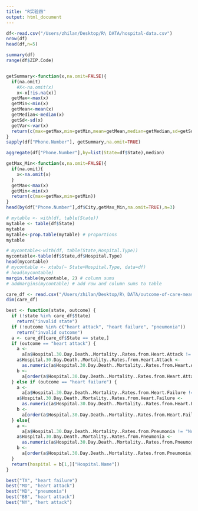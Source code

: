 ```yaml
---
title: "R实验四"
output: html_document
---
```

```r
df<-read.csv("/Users/zhilan/Desktop/R\ DATA/hospital-data.csv")
nrow(df)
head(df,n=5)

```
```r
summary(df)
range(df$ZIP.Code)
```


```r
```


```r
getSummary<-function(x,na.omit=FALSE){
  if(na.omit)
    #X<-na.omit(x)
    x<-x[!is.na(x)] 
  getMax<-max(x)
  getMin<-min(x)
  getMean<-mean(x)
  getMedian<-median(x)
  getSd<-sd(x)
  getVar<-var(x)
  return(c(max=getMax,min=getMin,mean=getMean,median=getMedian,sd=getSd,var=getVar))
}
sapply(df["Phone.Number"], getSummary,na.omit=TRUE)
```


```r
aggregate(df["Phone.Number"],by=list(State=df$State),median)
```


```r
getMax_Min<-function(x,na.omit=FALSE){
  if(na.omit){
    x<-na.omit(x)
  }
  getMax<-max(x)
  getMin<-min(x)
  return(c(max=getMax,min=getMin))
}
head(by(df["Phone.Number"],df$City,getMax_Min,na.omit=TRUE),n=3)
```


```r
# mytable <- with(df, table(State))
mytable <- table(df$State)
mytable
mytable<-prop.table(mytable) # proportions
mytable
```


```r
# mycontable<-with(df, table(State,Hospital.Type))
mycontable<-table(df$State,df$Hospital.Type)
head(mycontable)
# mycontable <- xtabs(~ State+Hospital.Type, data=df)
# head(mycontable)
margin.table(mycontable, 2) # column sums
# addmargins(mycontable) # add row and column sums to table
```


```r
care_df <- read.csv("/Users/zhilan/Desktop/R\ DATA/outcome-of-care-measures.csv")
dim(care_df)
```


```r
best <- function(state, outcome) {
  if (!state %in% care_df$State)
    return("invalid state")
  if (!outcome %in% c("heart attack", "heart failure", "pneumonia"))
    return("invalid outcome")
  a <- care_df[care_df$State == state,]
  if (outcome == "heart attack") {
    a <-
      a[a$Hospital.30.Day.Death..Mortality..Rates.from.Heart.Attack != "Not Available",]
    a$Hospital.30.Day.Death..Mortality..Rates.from.Heart.Attack <-
      as.numeric(a$Hospital.30.Day.Death..Mortality..Rates.from.Heart.Attack)
    b <-
      a[order(a$Hospital.30.Day.Death..Mortality..Rates.from.Heart.Attack), ]
  } else if (outcome == "heart failure") {
    a <-
      a[a$Hospital.30.Day.Death..Mortality..Rates.from.Heart.Failure != "Not Available",]
    a$Hospital.30.Day.Death..Mortality..Rates.from.Heart.Failure <-
      as.numeric(a$Hospital.30.Day.Death..Mortality..Rates.from.Heart.Failure)
    b <-
      a[order(a$Hospital.30.Day.Death..Mortality..Rates.from.Heart.Failure), ]
  } else{
    a <-
      a[a$Hospital.30.Day.Death..Mortality..Rates.from.Pneumonia != "Not Available",]
    a$Hospital.30.Day.Death..Mortality..Rates.from.Pneumonia <-
      as.numeric(a$Hospital.30.Day.Death..Mortality..Rates.from.Pneumonia)
    b <-
      a[order(a$Hospital.30.Day.Death..Mortality..Rates.from.Pneumonia), ]
  }
  return(hospital = b[1,]["Hospital.Name"])
}
```


```r
best("TX", "heart failure")
best("MD", "heart attack") 
best("MD", "pneumonia")
best("BB", "heart attack")
best("NY", "hert attack")
```

